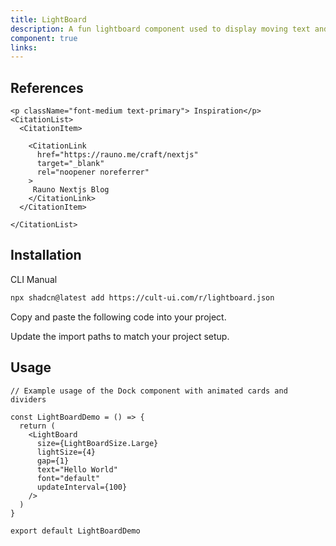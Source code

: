 ```yaml
---
title: LightBoard
description: A fun lightboard component used to display moving text and draw in a visually appealing way.
component: true
links:
---
```


<ComponentPreview
  name="lightboard-demo"
  className="[&_.preview>[data-orientation=vertical]]:sm:max-w-[70%]"
  description="All variations"
/>

## References

<Citations>

    <p className="font-medium text-primary"> Inspiration</p>
    <CitationList>
      <CitationItem>

        <CitationLink
          href="https://rauno.me/craft/nextjs"
          target="_blank"
          rel="noopener noreferrer"
        >
         Rauno Nextjs Blog
        </CitationLink>
      </CitationItem>

    </CitationList>

</Citations>

## Installation

<CodeTabs>

<TabsList>
  <TabsTrigger value="cli">CLI</TabsTrigger>
  <TabsTrigger value="manual">Manual</TabsTrigger>
</TabsList>

<TabsContent value="cli">

```bash
npx shadcn@latest add https://cult-ui.com/r/lightboard.json
```

</TabsContent>

<TabsContent value="manual">

<Steps>

<Step>Copy and paste the following code into your project.</Step>

<ComponentSource name="lightboard" />

<Step>Update the import paths to match your project setup.</Step>

</Steps>

</TabsContent>

</CodeTabs>

## Usage


```tsx
// Example usage of the Dock component with animated cards and dividers

const LightBoardDemo = () => {
  return (
    <LightBoard
      size={LightBoardSize.Large}
      lightSize={4}
      gap={1}
      text="Hello World"
      font="default"
      updateInterval={100}
    />
  )
}

export default LightBoardDemo
```
